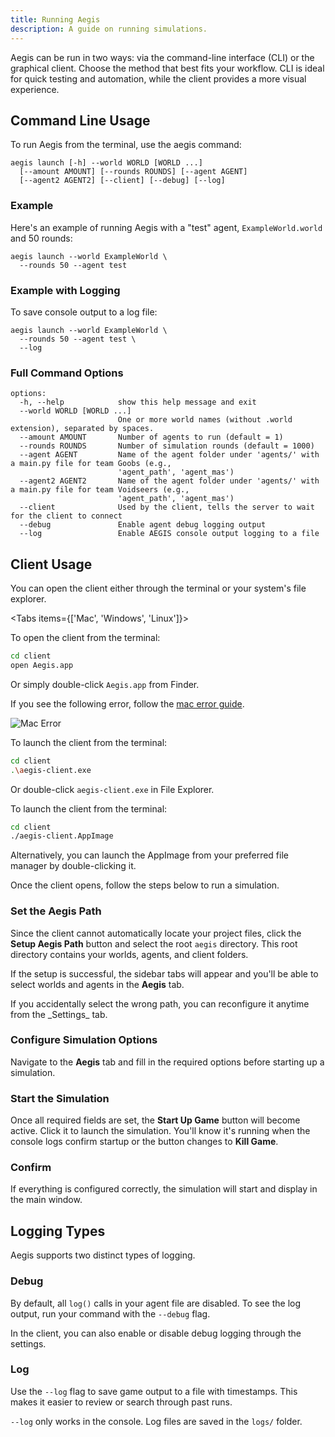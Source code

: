 ```yaml
---
title: Running Aegis
description: A guide on running simulations.
---
```


Aegis can be run in two ways: via the command-line interface (CLI) or the graphical client.
Choose the method that best fits your workflow. CLI is ideal for quick testing and automation,
while the client provides a more visual experience.

## Command Line Usage

To run Aegis from the terminal, use the aegis command:

```
aegis launch [-h] --world WORLD [WORLD ...]
  [--amount AMOUNT] [--rounds ROUNDS] [--agent AGENT]
  [--agent2 AGENT2] [--client] [--debug] [--log]
```

### Example

Here's an example of running Aegis with a "test" agent, `ExampleWorld.world` and 50 rounds:

```
aegis launch --world ExampleWorld \
  --rounds 50 --agent test 
```

### Example with Logging

To save console output to a log file:

```
aegis launch --world ExampleWorld \
  --rounds 50 --agent test \
  --log
```

### Full Command Options

```
options:
  -h, --help            show this help message and exit
  --world WORLD [WORLD ...]
                        One or more world names (without .world extension), separated by spaces.
  --amount AMOUNT       Number of agents to run (default = 1)
  --rounds ROUNDS       Number of simulation rounds (default = 1000)
  --agent AGENT         Name of the agent folder under 'agents/' with a main.py file for team Goobs (e.g.,
                        'agent_path', 'agent_mas')
  --agent2 AGENT2       Name of the agent folder under 'agents/' with a main.py file for team Voidseers (e.g.,
                        'agent_path', 'agent_mas')
  --client              Used by the client, tells the server to wait for the client to connect
  --debug               Enable agent debug logging output
  --log                 Enable AEGIS console output logging to a file
```

## Client Usage

You can open the client either through the terminal or your system's file explorer.

<Tabs items={['Mac', 'Windows', 'Linux']}>
<Tab value="Mac">

To open the client from the terminal:

```bash
cd client
open Aegis.app
```

Or simply double-click `Aegis.app` from Finder.

If you see the following error, follow the [mac error guide](../../../errors/mac/security).

![Mac Error](/mac_error.png)

</Tab>

<Tab value="Windows">

To launch the client from the terminal:

```bash
cd client
.\aegis-client.exe
```

Or double-click `aegis-client.exe` in File Explorer.

</Tab>

<Tab value="Linux">

To launch the client from the terminal:

```bash
cd client
./aegis-client.AppImage
```

Alternatively, you can launch the AppImage from your preferred file manager by double-clicking it.

</Tab>
</Tabs>

Once the client opens, follow the steps below to run a simulation.

<Steps>

### Set the Aegis Path

Since the client cannot automatically locate your project files, click the **Setup Aegis Path** button and
select the root `aegis` directory. This root directory contains your worlds, agents, and client folders.

If the setup is successful, the sidebar tabs will appear and you'll be able to select worlds and agents in
the **Aegis** tab.

<Callout title="Wrong Path" type="info">
  If you accidentally select the wrong path, you can reconfigure it anytime from the
  _Settings_ tab.
</Callout>

### Configure Simulation Options

Navigate to the **Aegis** tab and fill in the required options before starting up a simulation.

### Start the Simulation

Once all required fields are set, the **Start Up Game** button will become active.
Click it to launch the simulation. You'll know it's running when the console logs confirm startup
or the button changes to **Kill Game**.

### Confirm

If everything is configured correctly, the simulation will start and display in the main window.

</Steps>

## Logging Types

Aegis supports two distinct types of logging.

### Debug

By default, all `log()` calls in your agent file are disabled.
To see the log output, run your command with the `--debug` flag.

In the client, you can also enable or disable debug logging through the settings.

### Log

Use the `--log` flag to save game output to a file with timestamps.
This makes it easier to review or search through past runs.

<Callout title="Log Folder">

`--log` only works in the console. Log files are saved in the `logs/` folder.

</Callout>

